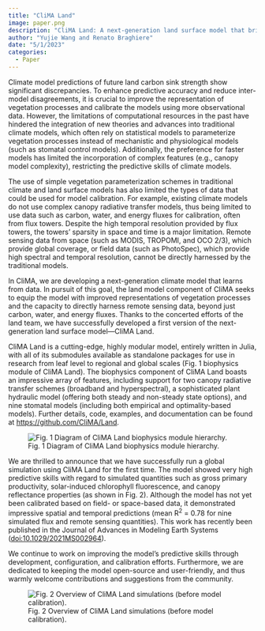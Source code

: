 ```yaml
---
title: "CliMA Land"
image: paper.png
description: "CliMA Land: A next-generation land surface model that bridges vegetation processes and remote sensing"
author: "Yujie Wang and Renato Braghiere"
date: "5/1/2023"
categories:
  - Paper
---
```


Climate model predictions of future land carbon sink strength show significant discrepancies. To enhance predictive accuracy and reduce inter-model disagreements, it is crucial to improve the representation of vegetation processes and calibrate the models using more observational data. However, the limitations of computational resources in the past have hindered the integration of new theories and advances into traditional climate models, which often rely on statistical models to parameterize vegetation processes instead of mechanistic and physiological models (such as stomatal control models). Additionally, the preference for faster models has limited the incorporation of complex features (e.g., canopy model complexity), restricting the predictive skills of climate models.

The use of simple vegetation parameterization schemes in traditional climate and land surface models has also limited the types of data that could be used for model calibration. For example, existing climate models do not use complex canopy radiative transfer models, thus being limited to use data such as carbon, water, and energy fluxes for calibration, often from flux towers. Despite the high temporal resolution provided by flux towers, the towers’ sparsity in space and time is a major limitation. Remote sensing data from space (such as MODIS, TROPOMI, and OCO 2/3), which provide global coverage, or field data (such as PhotoSpec), which provide high spectral and temporal resolution, cannot be directly harnessed by the traditional models.

In CliMA, we are developing a next-generation climate model that learns from data. In pursuit of this goal, the land model component of CliMA seeks to equip the model with improved representations of vegetation processes and the capacity to directly harness remote sensing data, beyond just carbon, water, and energy fluxes. Thanks to the concerted efforts of the land team, we have successfully developed a first version of the next-generation land surface model—CliMA Land.

CliMA Land is a cutting-edge, highly modular model, entirely written in Julia, with all of its submodules available as standalone packages for use in research from leaf level to regional and global scales (Fig. 1 biophysics module of CliMA Land). The biophysics component of CliMA Land boasts an impressive array of features, including support for two canopy radiative transfer schemes (broadband and hyperspectral), a sophisticated plant hydraulic model (offering both steady and non-steady state options), and nine stomatal models (including both empirical and optimality-based models). Further details, code, examples, and documentation can be found at [https://github.com/CliMA/Land](https://github.com/CliMA/Land).

![Fig. 1 Diagram of CliMA Land biophysics module hierarchy.](land.modules.jpg)

We are thrilled to announce that we have successfully run a global simulation using CliMA Land for the first time. The model showed very high predictive skills with regard to simulated quantities such as gross primary productivity, solar-induced chlorophyll fluorescence, and canopy reflectance properties (as shown in Fig. 2). Although the model has not yet been calibrated based on field- or space-based data, it demonstrated impressive spatial and temporal predictions (mean R^2^ = 0.78 for nine simulated flux and remote sensing quantities). This work has recently been published in the Journal of Advances in Modeling Earth Systems ([doi:10.1029/2021MS002964](https://doi.org/10.1029/2021MS002964)).

We continue to work on improving the model’s predictive skills through development, configuration, and calibration efforts. Furthermore, we are dedicated to keeping the model open-source and user-friendly, and thus warmly welcome contributions and suggestions from the community.

![Fig. 2 Overview of CliMA Land simulations (before model calibration).](global.png)
